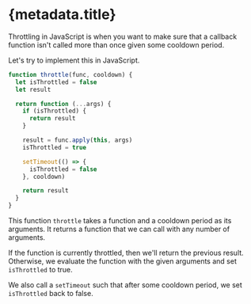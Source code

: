 
# {metadata.title}

Throttling in JavaScript is when you want to make sure that a callback function isn't called more than once given some cooldown period.

Let's try to implement this in JavaScript.

```js
function throttle(func, cooldown) {
  let isThrottled = false
  let result

  return function (...args) {
    if (isThrottled) {
      return result
    }

    result = func.apply(this, args)
    isThrottled = true

    setTimeout(() => {
      isThrottled = false
    }, cooldown)

    return result
  }
}
```

This function `throttle` takes a function and a cooldown period as its arguments.
It returns a function that we can call with any number of arguments.

If the function is currently throttled, then we'll return the previous result.
Otherwise, we evaluate the function with the given arguments and set `isThrottled` to true.

We also call a `setTimeout` such that after some cooldown period, we set `isThrottled` back to false.
